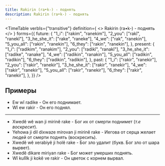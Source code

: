 ```yaml
---
title: Rakirin (ra•k-) - поднять
description: Rakirin (ra•k-) - поднять
---
```



<TimeTable
  verbIs={"transitive"}
  definition={
    <>
      Rakirin (ra•k-) - <Vt /> поднять
    </>
  }
  forms={{
    future: {
      "1_i": ["rakim", "ranekim"],
      "2_you": ["rakî", "ranekî"],
      "3_he_she_it": ["rake", "raneke"],
      "4_we": ["rak", "ranekin"],
      "5_you_all": ["rakin", "ranekin"],
      "6_they": ["rakin", "ranekin"],
    },
    present: {
      "1_i": ["radikim", "ranakim"],
      "2_you": ["radikî", "ranakî"],
      "3_he_she_it": ["radike", "ranake"],
      "4_we": ["radikin", "ranakin"],
      "5_you_all": ["radikin", "radikin"],
      "6_they": ["radikin", "radikin"],
    },
    past: {
      "1_i": ["rakir", "ranekir"],
      "2_you": ["rakir", "ranekir"],
      "3_he_she_it": ["rakir", "ranekir"],
      "4_we": ["rakir", "ranekir"],
      "5_you_all": ["rakir", "ranekir"],
      "6_they": ["rakir", "ranekir"],
    },
  }}
/>

## Примеры

* Ew wî radike - Он его поднимает.
* Wî ew rakir - Он его поднял.

---

* Xwedê wê wan ji mirinê rake - Бог их от смерти поднимет (_т.е воскресит_).
* Yehowa ji dil dixwaze mirovan ji mirinê rake - Иегова от серца желает людей от смерти поднять (воскресить).
* Xwedê wê xerabiyê ji holê rake - Бог зло удалит (букв. Бог зло от шара вырвет).
* Xwedê dikare miriyan rake - Бог может умерших поднять.
* Wî kulîlk ji kokê ve rakir - Он цветок с корнем вырвал.